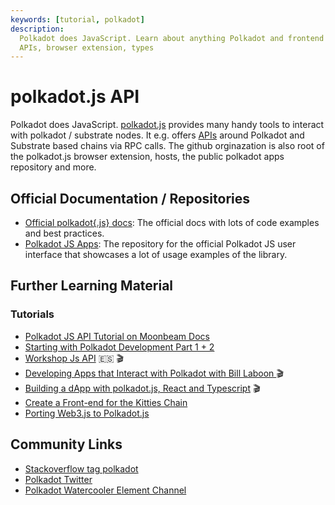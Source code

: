 ```yaml
---
keywords: [tutorial, polkadot]
description:
  Polkadot does JavaScript. Learn about anything Polkadot and frontend related.
  APIs, browser extension, types
---
```


# polkadot.js API

Polkadot does JavaScript. [polkadot.js](https://github.com/polkadot-js) provides
many handy tools to interact with polkadot / substrate nodes. It e.g. offers
[APIs](https://github.com/polkadot-js/api) around Polkadot and Substrate based
chains via RPC calls. The github orginazation is also root of the polkadot.js
browser extension, hosts, the public polkadot apps repository and more.

## Official Documentation / Repositories

- [Official polkadot{.js} docs](https://polkadot.js.org/docs/): The official
  docs with lots of code examples and best practices.
- [Polkadot JS Apps](https://github.com/polkadot-js/apps): The repository for
  the official Polkadot JS user interface that showcases a lot of usage examples
  of the library.

## Further Learning Material

### Tutorials

- [Polkadot JS API Tutorial on Moonbeam Docs](https://docs.moonbeam.network/builders/build/substrate-api/polkadot-js-api/)
  <Tag name="beginner" />
- [Starting with Polkadot Development Part 1 + 2](https://medium.com/coinmonks/starting-with-polkadot-development-92bba9c993ec)
  <Tag name="beginner" />
- [Workshop Js API](https://www.youtube.com/watch?v=ONjX205jyyc) 🇪🇸 🎬
  <Tag name="intermediate" />
- [Developing Apps that Interact with Polkadot with Bill Laboon ](https://www.youtube.com/watch?v=hnJtWTkNjqg)
  🎬 <Tag name="beginner" />
- [Building a dApp with polkadot.js, React and Typescript](https://www.youtube.com/watch?v=y7Jj1pLszNc&list=PLIHT2Jhq922aCYrmDdy4js0ioQdNeAqtb&index=1)
  🎬 <Tag name="beginner" />
- [Create a Front-end for the Kitties Chain](https://doc.deepernetwork.org/tutorials/v3/kitties/pt2/)
  <Tag name="intermediate" />
- [Porting Web3.js to Polkadot.js](https://www.shawntabrizi.com/substrate/porting-web3-js-to-polkadot-js/)
  <Tag name="intermediate" />

## Community Links

- [Stackoverflow tag polkadot](https://stackoverflow.com/questions/tagged/polkadot)
- [Polkadot Twitter](https://twitter.com/Polkadot)
- [Polkadot Watercooler Element Channel](https://matrix.to/#/#polkadot-watercooler:parity.io)
